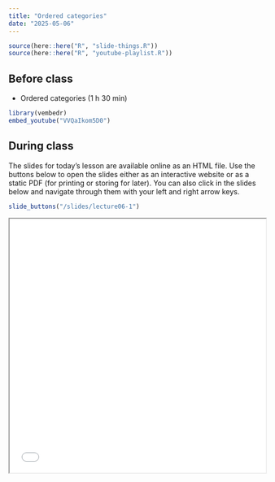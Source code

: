 ```yaml
---
title: "Ordered categories"
date: "2025-05-06"
---
```

```r
source(here::here("R", "slide-things.R"))
source(here::here("R", "youtube-playlist.R"))
```

## Before class

- <i class="fab fa-youtube"></i> Ordered categories (1 h 30 min)

```r
library(vembedr)
embed_youtube("VVQaIkom5D0")
```

## During class

The slides for today's lesson are available online as an HTML file. Use the buttons below to open the slides either as an interactive website or as a static PDF (for printing or storing for later). You can also click in the slides below and navigate through them with your left and right arrow keys.

```r
slide_buttons("/slides/lecture06-1")
```
<iframe src="/slides/lecture06-1.html" width="100%" height="500px"></iframe>
